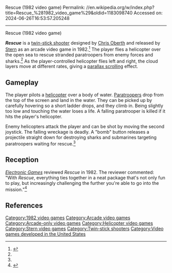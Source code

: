 Rescue (1982 video game)
Permalink: //en.wikipedia.org/w/index.php?title=Rescue_%281982_video_game%29&oldid=1183098740
Accessed on: 2024-06-26T16:53:57.205248



------
Rescue (1982 video game)
{{Short description|1982 video game}}
{{Infobox video game
| title        = Rescue
| image        = Rescue cover.jpg
| caption      = 
| designer     = [[Chris Oberth]]
| developer    = [[Stern (game company)|Stern]] 
| publisher    = Stern
| series       = 
| engine       = 
| released     = 1982
| genre        = [[Multidirectional shooter]]
| modes        = 
| platforms    = [[Arcade video game|Arcade]]
}}

'''''Rescue''''' is a [[twin-stick shooter]] designed by [[Chris Oberth]] and released by [[Stern (game company)|Stern]] as an arcade video game in 1982.<ref>{{KLOV game|name=Rescue|id=9299}}</ref> The player flies a helicopter over the open sea to rescue stranded paratroopers from enemy forces and sharks.<ref name="sharpe198306"/> As the player-controlled helicopter flies left and right, the cloud layers move at different rates, giving a [[parallax scrolling]] effect.

==Gameplay==
The player pilots a [[helicopter]] over a body of water. [[Paratrooper]]s drop from the top of the screen and land in the water. They can be picked up by carefully hovering so a short ladder drops, and they climb in. Being slightly too low and touching the water loses a life. A falling paratrooper is killed if it hits the player's helicopter.

Enemy helicopters attack the player and can be shot by moving the second joystick. The falling wreckage is deadly. A "bomb" button releases a projectile straight down for destroying sharks and submarines targeting paratroopers waiting for rescue.<ref name="sharpe198306"/>

==Reception==
''[[Electronic Games]]'' reviewed ''Rescue'' in 1982. The reviewer commented: "With ''Rescue'', everything ties together in a neat package that's not only fun to play, but increasingly challenging the further you're able to go into the mission."<ref name="sharpe198306">{{cite news | url=https://archive.org/details/Electronic_Games_Volume_01_Number_16_1983-06_Reese_Communications_US/page/n93/mode/2up | title=Insert Coin Here | work=Electronic Games | date=June 1983 | last=Sharpe |first=Roger C. | pages=96–97}}</ref>

==References==
{{reflist}}

[[Category:1982 video games]]
[[Category:Arcade video games]]
[[Category:Arcade-only video games]]
[[Category:Helicopter video games]]
[[Category:Stern video games]]
[[Category:Twin-stick shooters]]
[[Category:Video games developed in the United States]]